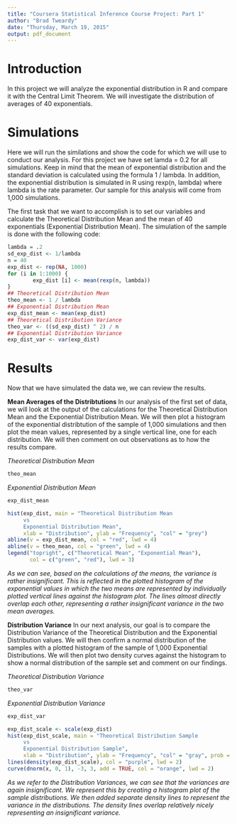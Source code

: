 ```yaml
---
title: "Coursera Statistical Inference Course Project: Part 1"
author: "Brad Tweardy"
date: "Thursday, March 19, 2015"
output: pdf_document
---
```

Introduction
================================================================================
In this project we will analyze the exponential distribution in R and compare it 
with the Central Limit Theorem. We will investigate the distribution of averages 
of 40 exponentials.

Simulations
================================================================================
Here we will run the similations and show the code for which we will use to conduct 
our analysis. For this project we have set lamda = 0.2 for all simulations. Keep 
in mind that the mean of exponential distribution and the standard deviation is 
calculated using the formula 1 / lambda. In addition, the exponential distribution 
is simulated in R using rexp(n, lambda) where lambda is the rate parameter. Our 
sample for this analysis will come from 1,000 simulations.

The first task that we want to accomplish is to set our variables and calculate 
the Theoretical Distribution Mean and the mean of 40 exponentials (Exponential 
Distribution Mean). The simulation of the sample is done with the following code:

```r
lambda = .2
sd_exp_dist <- 1/lambda
n = 40
exp_dist <- rep(NA, 1000)
for (i in 1:1000) {
        exp_dist [i] <- mean(rexp(n, lambda))
}
## Theoretical Distribution Mean
theo_mean <- 1 / lambda
## Exponential Distribution Mean 
exp_dist_mean <- mean(exp_dist)
## Theoretical Distribution Variance
theo_var <- ((sd_exp_dist) ^ 2) / n 
## Exponential Distribution Variance
exp_dist_var <- var(exp_dist)
```
Results
================================================================================
Now that we have simulated the data we, we can review the results. 

**Mean Averages of the Distribtutions**
In our analysis of the first set of data, we will look at the output of the calculations for the Theoretical Distribution Mean and the Exponential Distribution Mean. We 
will then plot a histogram of the exponential distribtution of the sample of 1,000 simulations and then plot the mean values, represented by a single vertical line, 
one for each distribution. We will then comment on out observations as to how the results compare.

*Theoretical Distribution Mean*
```r
theo_mean
```
*Exponential Distribution Mean*
```r
exp_dist_mean

hist(exp_dist, main = "Theoretical Distribution Mean
     vs
     Exponential Distribution Mean",
     xlab = "Distribution", ylab = "Frequency", "col" = "grey")
abline(v = exp_dist_mean, col = "red", lwd = 4)
abline(v = theo_mean, col = "green", lwd = 4)
legend("topright", c("Theoretical Mean", "Exponential Mean"), 
       col = c("green", "red"), lwd = 3)
```
*As we can see, based on the calculations of the means, the variance is rather* 
*insignificant. This is reflected in the plotted histogram of the exponential values* 
*in which the two means are represented by individually plotted vertical lines*
*against the histogram plot. The lines almost directly overlap each other, representing*
*a rather insignificant variance in the two mean averages.*

**Distribution Variance**
In our next analysis, our goal is to compare the Distribution Variance of the 
Theoretical Distribution and the Exponential Distribution values. We will then 
confirm a normal distribution of the samples with a plotted histogram of the
sample of 1,000 Exponential Distributions. We will then plot two density curves 
against the histogram to show a normal distribution of the sample set and comment 
on our findings.

*Theoretical Distribution Variance*
```r
theo_var
```
*Exponential Distribution Variance*
```r
exp_dist_var

exp_dist_scale <- scale(exp_dist)
hist(exp_dist_scale, main = "Theoretical Distribution Sample
     vs
     Exponential Distribution Sample",
     xlab = "Distribution", ylab = "Frequency", "col" = "gray", prob = TRUE)
lines(density(exp_dist_scale), col = "purple", lwd = 2)
curve(dnorm(x, 0, 1), -3, 3, add = TRUE, col = "orange", lwd = 2)
```
*As we refer to the Distribution Variances, we can see that the variances are again*
*insignificant. We represent this by creating a histogram plot of the sample*
*distributions. We then added separate density lines to represent the variance*
*in the distributions. The density lines overlap relatively nicely representing*
*an insignificant variance.*